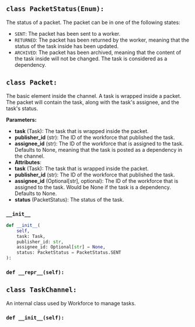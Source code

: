 <a id="camel.societies.workforce.task_channel"></a>

<a id="camel.societies.workforce.task_channel.PacketStatus"></a>

## `class PacketStatus(Enum):`

The status of a packet. The packet can be in one of the following
states:

- ``SENT``: The packet has been sent to a worker.
- ``RETURNED``: The packet has been returned by the worker, meaning that
the status of the task inside has been updated.
- ``ARCHIVED``: The packet has been archived, meaning that the content of
the task inside will not be changed. The task is considered
as a dependency.

<a id="camel.societies.workforce.task_channel.Packet"></a>

## `class Packet:`

The basic element inside the channel. A task is wrapped inside a
packet. The packet will contain the task, along with the task's assignee,
and the task's status.

**Parameters:**

- **task** (Task): The task that is wrapped inside the packet.
- **publisher_id** (str): The ID of the workforce that published the task.
- **assignee_id** (str): The ID of the workforce that is assigned to the task. Defaults to None, meaning that the task is posted as a dependency in the channel.
- **Attributes**: 
- **task** (Task): The task that is wrapped inside the packet.
- **publisher_id** (str): The ID of the workforce that published the task.
- **assignee_id** (Optional[str], optional): The ID of the workforce that is assigned to the task. Would be None if the task is a dependency. Defaults to None.
- **status** (PacketStatus): The status of the task.

<a id="camel.societies.workforce.task_channel.Packet.__init__"></a>

### `__init__`

```python
def __init__(
    self,
    task: Task,
    publisher_id: str,
    assignee_id: Optional[str] = None,
    status: PacketStatus = PacketStatus.SENT
):
```

<a id="camel.societies.workforce.task_channel.Packet.__repr__"></a>

### `def __repr__(self):`

<a id="camel.societies.workforce.task_channel.TaskChannel"></a>

## `class TaskChannel:`

An internal class used by Workforce to manage tasks.

<a id="camel.societies.workforce.task_channel.TaskChannel.__init__"></a>

### `def __init__(self):`

